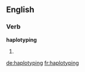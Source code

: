 ==English==

===Verb===
'''haplotyping'''

# {{present participle of|haplotype}}

[[de:haplotyping]]
[[fr:haplotyping]]